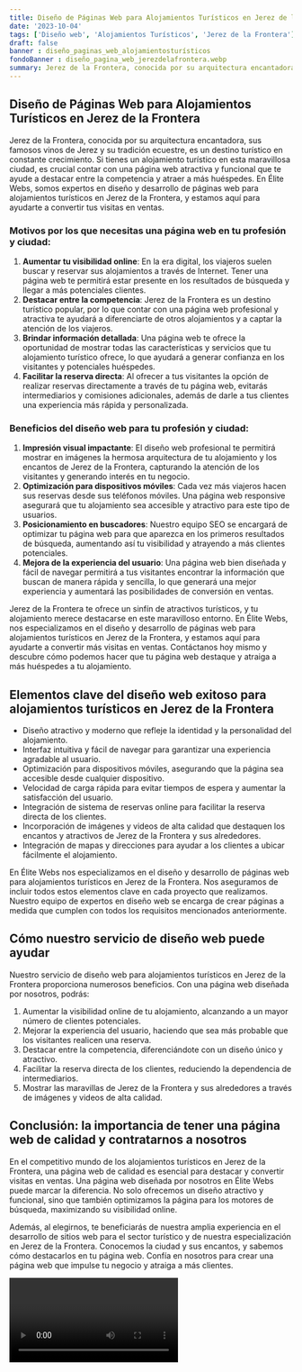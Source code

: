 ```yaml
---
title: Diseño de Páginas Web para Alojamientos Turísticos en Jerez de la Frontera
date: '2023-10-04'
tags: ['Diseño web', 'Alojamientos Turísticos', 'Jerez de la Frontera']
draft: false
banner : diseño_paginas_web_alojamientosturísticos
fondoBanner : diseño_pagina_web_jerezdelafrontera.webp
summary: Jerez de la Frontera, conocida por su arquitectura encantadora, sus famosos vinos de Jerez y su tradición ecuestre, es un destino turístico en constante crecimiento. Si tienes un alojamiento turístico en esta maravillosa ciudad, es crucial contar con una página web atractiva y funcional que te ayude a destacar entre la competencia y atraer a más huéspedes. En Élite Webs, somos expertos en diseño y desarrollo de páginas web para alojamientos turísticos en Jerez de la Frontera, y estamos aquí para ayudarte a convertir tus visitas en ventas.
---
```


## Diseño de Páginas Web para Alojamientos Turísticos en Jerez de la Frontera

Jerez de la Frontera, conocida por su arquitectura encantadora, sus famosos vinos de Jerez y su tradición ecuestre, es un destino turístico en constante crecimiento. Si tienes un alojamiento turístico en esta maravillosa ciudad, es crucial contar con una página web atractiva y funcional que te ayude a destacar entre la competencia y atraer a más huéspedes. En Élite Webs, somos expertos en diseño y desarrollo de páginas web para alojamientos turísticos en Jerez de la Frontera, y estamos aquí para ayudarte a convertir tus visitas en ventas.

### Motivos por los que necesitas una página web en tu profesión y ciudad:

1. **Aumentar tu visibilidad online**: En la era digital, los viajeros suelen buscar y reservar sus alojamientos a través de Internet. Tener una página web te permitirá estar presente en los resultados de búsqueda y llegar a más potenciales clientes.
2. **Destacar entre la competencia**: Jerez de la Frontera es un destino turístico popular, por lo que contar con una página web profesional y atractiva te ayudará a diferenciarte de otros alojamientos y a captar la atención de los viajeros.
3. **Brindar información detallada**: Una página web te ofrece la oportunidad de mostrar todas las características y servicios que tu alojamiento turístico ofrece, lo que ayudará a generar confianza en los visitantes y potenciales huéspedes.
4. **Facilitar la reserva directa**: Al ofrecer a tus visitantes la opción de realizar reservas directamente a través de tu página web, evitarás intermediarios y comisiones adicionales, además de darle a tus clientes una experiencia más rápida y personalizada.

### Beneficios del diseño web para tu profesión y ciudad:

1. **Impresión visual impactante**: El diseño web profesional te permitirá mostrar en imágenes la hermosa arquitectura de tu alojamiento y los encantos de Jerez de la Frontera, capturando la atención de los visitantes y generando interés en tu negocio.
2. **Optimización para dispositivos móviles**: Cada vez más viajeros hacen sus reservas desde sus teléfonos móviles. Una página web responsive asegurará que tu alojamiento sea accesible y atractivo para este tipo de usuarios.
3. **Posicionamiento en buscadores**: Nuestro equipo SEO se encargará de optimizar tu página web para que aparezca en los primeros resultados de búsqueda, aumentando así tu visibilidad y atrayendo a más clientes potenciales.
4. **Mejora de la experiencia del usuario**: Una página web bien diseñada y fácil de navegar permitirá a tus visitantes encontrar la información que buscan de manera rápida y sencilla, lo que generará una mejor experiencia y aumentará las posibilidades de conversión en ventas.

Jerez de la Frontera te ofrece un sinfín de atractivos turísticos, y tu alojamiento merece destacarse en este maravilloso entorno. En Élite Webs, nos especializamos en el diseño y desarrollo de páginas web para alojamientos turísticos en Jerez de la Frontera, y estamos aquí para ayudarte a convertir más visitas en ventas. Contáctanos hoy mismo y descubre cómo podemos hacer que tu página web destaque y atraiga a más huéspedes a tu alojamiento.

<GifSeo />

<Cta />

## Elementos clave del diseño web exitoso para alojamientos turísticos en Jerez de la Frontera

- Diseño atractivo y moderno que refleje la identidad y la personalidad del alojamiento.
- Interfaz intuitiva y fácil de navegar para garantizar una experiencia agradable al usuario.
- Optimización para dispositivos móviles, asegurando que la página sea accesible desde cualquier dispositivo.
- Velocidad de carga rápida para evitar tiempos de espera y aumentar la satisfacción del usuario.
- Integración de sistema de reservas online para facilitar la reserva directa de los clientes.
- Incorporación de imágenes y videos de alta calidad que destaquen los encantos y atractivos de Jerez de la Frontera y sus alrededores.
- Integración de mapas y direcciones para ayudar a los clientes a ubicar fácilmente el alojamiento.

En Élite Webs nos especializamos en el diseño y desarrollo de páginas web para alojamientos turísticos en Jerez de la Frontera. Nos aseguramos de incluir todos estos elementos clave en cada proyecto que realizamos. Nuestro equipo de expertos en diseño web se encarga de crear páginas a medida que cumplen con todos los requisitos mencionados anteriormente. 

## Cómo nuestro servicio de diseño web puede ayudar

Nuestro servicio de diseño web para alojamientos turísticos en Jerez de la Frontera proporciona numerosos beneficios. Con una página web diseñada por nosotros, podrás:

1. Aumentar la visibilidad online de tu alojamiento, alcanzando a un mayor número de clientes potenciales.
2. Mejorar la experiencia del usuario, haciendo que sea más probable que los visitantes realicen una reserva.
3. Destacar entre la competencia, diferenciándote con un diseño único y atractivo.
4. Facilitar la reserva directa de los clientes, reduciendo la dependencia de intermediarios.
5. Mostrar las maravillas de Jerez de la Frontera y sus alrededores a través de imágenes y videos de alta calidad.

## Conclusión: la importancia de tener una página web de calidad y contratarnos a nosotros

En el competitivo mundo de los alojamientos turísticos en Jerez de la Frontera, una página web de calidad es esencial para destacar y convertir visitas en ventas. Una página web diseñada por nosotros en Élite Webs puede marcar la diferencia. No solo ofrecemos un diseño atractivo y funcional, sino que también optimizamos la página para los motores de búsqueda, maximizando su visibilidad online.

Además, al elegirnos, te beneficiarás de nuestra amplia experiencia en el desarrollo de sitios web para el sector turístico y de nuestra especialización en Jerez de la Frontera. Conocemos la ciudad y sus encantos, y sabemos cómo destacarlos en tu página web. Confía en nosotros para crear una página web que impulse tu negocio y atraiga a más clientes.

<Video />

<CtaBot job='Alojamientos Turísticos' city='Jerez de la Frontera'/>

<Gmaps query='Jerez de la Frontera+españa+maps' />